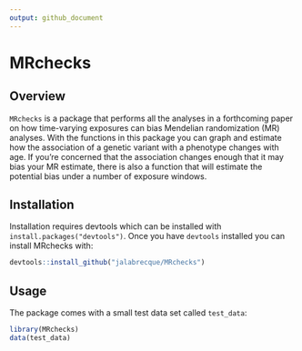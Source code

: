 ```yaml
---
output: github_document
---
```


# MRchecks

## Overview

`MRchecks` is a package that performs all the analyses in a forthcoming paper on how time-varying exposures can bias Mendelian randomization (MR) analyses. With the functions in this package you can graph and estimate how the association of a genetic variant with a phenotype changes with age. If you're concerned that the association changes enough that it may bias your MR estimate, there is also a function that will estimate the potential bias under a number of exposure windows.

## Installation

Installation requires devtools which can be installed with `install.packages("devtools")`. Once you have `devtools` installed you can install MRchecks with:

``` r
devtools::install_github("jalabrecque/MRchecks")
```

## Usage

The package comes with a small test data set called `test_data`:

```r
library(MRchecks)
data(test_data)
```


